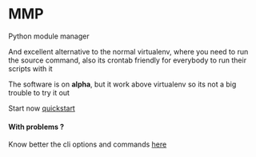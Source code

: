 
# MMP
<div>
  <p className="text-lg mb-2 text-gray-600 md:text-xl">Python module manager</p>
</div>

And excellent alternative to the normal virtualenv, where you need to run the source
command, also its crontab friendly for everybody to run their scripts with it

<Callout>
  The software is on <strong>alpha</strong>, but it work above virtualenv so its not a big trouble
  to try it out
</Callout>

Start now [quickstart](quickstart/Installation)

#### With problems ?

Know better the cli options and commands [here](docs)
